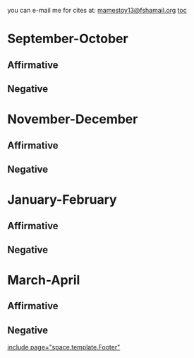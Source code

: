 you can e-mail me for cites at: [[mailto:mamestoy13@fshamail.org|mamestoy13@fshamail.org]]
[[toc]]
=September-October= 
==Affirmative== 
==Negative== 

=November-December= 
==Affirmative== 
==Negative== 

=January-February= 
==Affirmative== 
==Negative== 

=March-April= 
==Affirmative== 
==Negative== 


[[include page="space.template.Footer"]]